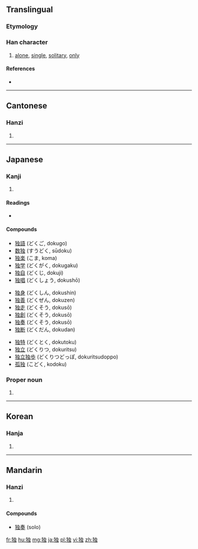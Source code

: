 {{also|獨}}
==Translingual==
{{stroke order|strokes=9}}
{{stroke order|type=animate}}

===Etymology===
{{Han simp|獨|f=蜀|t=虫}}

===Han character===
{{Han char|rn=94|rad=犬|as=06|sn=9|four=|canj=大竹中一戈 (KHLMI)}}

# [[alone]], [[single]], [[solitary]], [[only]]

====References====
* {{Han ref|kx=0711.101|dkj=20406|dj=1123.090|hdz=21344.060|uh=72EC|ud=29420}}

----

==Cantonese==

===Hanzi===
{{yue-hanzi|tra=獨|jyut=duk6|y=duk6}}

# {{defn|lang=yue|sort=犬06}}

----

==Japanese==

===Kanji===
{{ja-kanji|grade=5|rs=犬06|style=s|kyu=獨}}

# {{defn|lang=ja|sort=犬06}}

====Readings====
* {{ja-readings|goon=[[どく]] (doku)|kanon=[[とく]] (toku)|kun=[[ひとり]] (hitori)}}

====Compounds====
{{top3}}
* [[独語]] (どくご, dokugo)
* [[数独]] (すうどく, sūdoku)
* [[独楽]] (こま, koma)
* [[独学]] (どくがく, dokugaku)
* [[独自]] (どくじ, dokuji)
* [[独唱]] (どくしょう, dokushō)
{{mid3}}
* [[独身]] (どくしん, dokushin)
* [[独善]] (どくぜん, dokuzen)
* [[独走]] (どくそう, dokusō)
* [[独創]] (どくそう, dokusō)
* [[独奏]] (どくそう, dokusō)
* [[独断]] (どくだん, dokudan)
{{mid3}}
* [[独特]] (どくとく, dokutoku)
* [[独立]] (どくりつ, dokuritsu)
* [[独立独歩]] (どくりつどっぽ, dokuritsudoppo)
* [[孤独]] (こどく, kodoku)
{{bottom}}

===Proper noun===
{{head|ja|proper noun}}

# {{abbreviation of|独逸|lang=ja}}

----

==Korean==

===Hanja===
{{ko-hanja|hangeul=독|eumhun=|rv=dok|mr=tok|y=tok}}

# {{defn|lang=ko|sort=犬06}}

----

==Mandarin==

===Hanzi===
{{cmn-hanzi|tra=獨|pin=[[dú]] ([[du2]])|wg=tu<sup>2</sup>}}
# {{defn|lang=cmn|sort=犬06}}

====Compounds====
*[[独奏]] (solo)

[[fr:独]]
[[hu:独]]
[[mg:独]]
[[ja:独]]
[[pl:独]]
[[vi:独]]
[[zh:独]]